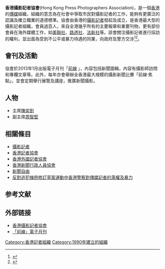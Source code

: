 {{Infobox organization
|name             = 香港攝影記者協會<br />{{lang|en|Hong Kong Press Photographers Association}}
|formation        = 1990年
|location         = [[九龍|九龍]][[石硤尾|石硤尾]][[白田街|白田街]]30號[[賽馬會創意藝術中心|賽馬會創意藝術中心]]6樓15室
|region_served    = {{HK}}
|membership       = [[攝影記者|攝影記者]]
|leader_title     = 主席
|leader_name      = 陳奕釗
|website          = [http://www.hkppa.net/  香港攝影記者協會網站]
}}

'''香港攝影記者協會'''(Hong Kong Press Photographers Association)，是一個[[香港|香港]]的[[傳媒|傳媒]]組織，組織的意念為在社會中爭取市民對攝影記者的工作，能夠有更廣泛的認識及確立職業的道德標準。協會由香港的[[攝影記者|攝影記者]]發起及成立，是香港最大型的攝影記者組織，會員過百人，來自全港幾乎所有的主要報章和重要刊物，更有部份會員在海外媒體工作，如[[美聯社|美聯社]]、[[路透社|路透社]]、[[法新社|法新社]]等。該會關注攝影記者進行採訪的權利，並出面為受到不公平或暴力待遇的同業，向政府及警方交涉<ref name="黃大仙採訪被打攝影機損毀">{{cite news |title = 記者黃大仙採訪被打攝影機損毀　攝影記者協會譴責　籲警嚴肅跟進 |url = https://www.hk01.com/%E7%A4%BE%E6%9C%83%E6%96%B0%E8%81%9E/408220/%E8%A8%98%E8%80%85%E9%BB%83%E5%A4%A7%E4%BB%99%E6%8E%A1%E8%A8%AA%E8%A2%AB%E6%89%93%E6%94%9D%E5%BD%B1%E6%A9%9F%E6%90%8D%E6%AF%80-%E6%94%9D%E5%BD%B1%E8%A8%98%E8%80%85%E5%8D%94%E6%9C%83%E8%AD%B4%E8%B2%AC-%E7%B1%B2%E8%AD%A6%E5%9A%B4%E8%82%85%E8%B7%9F%E9%80%B2 |access-date=2020-05-15 |website=香港01 |date=2019-12-10 }}</ref><ref name="籲停止肢體和言語暴力對待記者">{{cite news |title = 籲停止肢體和言語暴力對待記者　記協及攝影記協要求警方致歉 |url = https://www.thestandnews.com/politics/%E7%B1%B2%E5%81%9C%E6%AD%A2%E8%82%A2%E9%AB%94%E5%92%8C%E8%A8%80%E8%AA%9E%E6%9A%B4%E5%8A%9B%E5%B0%8D%E5%BE%85%E8%A8%98%E8%80%85-%E8%A8%98%E5%8D%94%E5%8F%8A%E6%94%9D%E5%BD%B1%E8%A8%98%E8%80%85%E8%A6%81%E6%B1%82%E8%AD%A6%E6%96%B9%E8%87%B4%E6%AD%89/ |access-date = 2020-05-15 |website = 立場新聞 |date = 2019-09-12 |archive-date = 2019-09-20 |archive-url = https://web.archive.org/web/20190920023603/http://www.thestandnews.com/politics/%E7%B1%B2%E5%81%9C%E6%AD%A2%E8%82%A2%E9%AB%94%E5%92%8C%E8%A8%80%E8%AA%9E%E6%9A%B4%E5%8A%9B%E5%B0%8D%E5%BE%85%E8%A8%98%E8%80%85-%E8%A8%98%E5%8D%94%E5%8F%8A%E6%94%9D%E5%BD%B1%E8%A8%98%E8%80%85%E8%A6%81%E6%B1%82%E8%AD%A6%E6%96%B9%E8%87%B4%E6%AD%89/ |dead-url = no }}</ref>。

== 會刊及活動==
協會於2013年1月出版電子月刊「[http://hkppa.net/archives/category/news/frontline 前線] {{Wayback|url=http://hkppa.net/archives/category/news/frontline |date=20201001182331 }}」，內容包括新聞圖輯，內容有攝影師訪問和專欄文章等。此外，每年亦會舉辦全香港最大規模的攝影新聞比賽「前線‧焦點」，並會定期舉行展覽及講座，推廣新聞攝影。

== 人物 ==
*主席[[陳奕釗|陳奕釗]]
*副主席[[周智堅|周智堅]]

== 相關條目 ==
*[[攝影記者|攝影記者]]
*[[香港記者協會|香港記者協會]]
*[[香港外國記者協會|香港外國記者協會]]
*[[香港新聞行政人員協會|香港新聞行政人員協會]]
*[[新聞自由|新聞自由]]
*[[反對逃犯條例修訂草案運動中香港警察對傳媒記者的濫權及暴力|反對逃犯條例修訂草案運動中香港警察對傳媒記者的濫權及暴力]]

== 参考文献 ==
{{Reflist}}

== 外部链接 ==
* [http://www.hkppa.net/ 香港攝影記者協會] {{Wayback|url=http://www.hkppa.net/ |date=20210304034831 }}
*[http://hkppa.net/archives/category/news/frontline 「前線」電子月刊] {{Wayback|url=http://hkppa.net/archives/category/news/frontline |date=20201001182331 }}

[[Category:香港記者組織|Category:香港記者組織]]
[[Category:1990年建立的組織|Category:1990年建立的組織]]